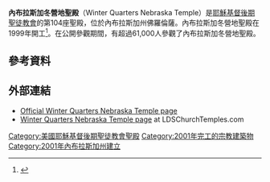 {{Infobox religious building
| 名字 = 内佈拉斯加州冬季營聖殿
| 圖片 = St._Paul_Minnesota_Temple_2018.jpg
| 圖片說明 = Winter Quarters Nebraska Temple
| 地圖 =
| 地圖尺寸 =
| 地圖說明 =
| 坐標 = {{coord|41|20|2.669999|N|95|57|58.28399|W|type:landmark_region:US|display=title}}
| 宗教 = [[基督教|基督教]]
| 位置 =
| 神 =
| 宗教禮儀 =
| 派別 = [[耶穌基督後期聖徒教會|耶穌基督後期聖徒教會]]
| 節日 =
| 小區 =
| 分區 =
| 基層政權 = [[奧馬哈_(內布拉斯加州)|奧馬哈]]
| 區 =
| 領地 =
| 地方行政區 =
| 州 = [[内布拉斯加州|内布拉斯加州]]
| 省 =
| 地區 =
| 國家 = [[美國|美國]]
| 行政 =
| 開光年份 =
| 狀態 =
| 傳統稱號 =
| 所有者 =
| 領導 =
| 婆多羅迦 =
| 主保聖人 =
| 官方網站 =
| 建築師 =
| 建築類型 =
| 建築風格 = [[现代建築|现代式]]
| 建築材料 =
| 建立者 =
| 資助者 =
| 總承包商 =
| 建立日期 =
| 奠基 = 1999年11月28日由休·平諾克長老主待
| 竣工 = 2001年4月22日由戈登·興格萊會長奉獻
| 建設成本 =
| 毀壞 =
| 正立面朝向 =
| 容納人數 =
| 長度 =
| 寬度 =
| 中殿寬度 =
| 內部面積 = 994平方公尺
| 最高高度 =
| 穹頂 =
| 外穹頂高度 =
| 內穹頂高度 =
| 外穹頂直徑 =
| 內穹頂直徑 =
| 宣禮塔 =
| 宣禮塔高度 =
| 尖塔 =
| 尖塔高度 = 22公尺
| 場地面積 = 0.8公頃
| 寺廟 =
| 紀念碑 =
| 神社 =
| 碑銘 =
| 海拔 =
| 官方名稱1 =
| 類型1 =
| 標準1 =
| 指定日期1 =
| 父列表1 =
| 參考編號1 =
| 官方名稱2 =
| 類型2 =
| 標準2 =
| 指定日期2 =
| 父列表2 = 
| 參考編號2 = 104
}}

'''內布拉斯加冬營地聖殿'''（Winter Quarters Nebraska Temple）是[[耶穌基督後期聖徒教會|耶穌基督後期聖徒教會]]的第104座聖殿，位於內布拉斯加州佛羅倫薩。內布拉斯加冬營地聖殿在1999年開工<ref>{{citation |newspaper= [[Church_News|Church News]] |date= 4 December 1999 |title= New temple to stand on sanctified soil |url= http://www.ldschurchnewsarchive.com/articles/36873/New-temple-to-stand-on-sanctified-soil.html |first= R. Scott |last= Lloyd |access-date= 2016-04-21 |archive-url= https://web.archive.org/web/20160304222029/http://www.ldschurchnewsarchive.com/articles/36873/New-temple-to-stand-on-sanctified-soil.html |archive-date= 2016-03-04 |dead-url= yes }}</ref>。在公開參觀期間，有超過61,000人參觀了內布拉斯加冬營地聖殿。

==參考資料==
{{reflist}}
==外部連結==
* [http://www.lds.org/church/temples/winter-quarters-nebraska Official Winter Quarters Nebraska Temple page] {{Wayback|url=http://www.lds.org/church/temples/winter-quarters-nebraska |date=20151021232036 }}
* [http://www.ldschurchtemples.com/winterquarters/ Winter Quarters Nebraska Temple page]{{Wayback|url=http://www.ldschurchtemples.com/winterquarters/ |date=20070322210910 }} at LDSChurchTemples.com

{{耶穌基督後期聖徒教會聖殿}}

[[Category:美國耶穌基督後期聖徒教會聖殿|Category:美國耶穌基督後期聖徒教會聖殿]]
[[Category:2001年完工的宗教建築物|Category:2001年完工的宗教建築物]]
[[Category:2001年內布拉斯加州建立|Category:2001年內布拉斯加州建立]]
